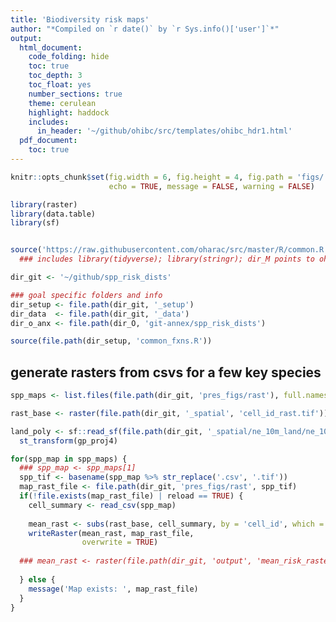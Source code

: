 ```yaml
---
title: 'Biodiversity risk maps'
author: "*Compiled on `r date()` by `r Sys.info()['user']`*"
output: 
  html_document:
    code_folding: hide
    toc: true
    toc_depth: 3
    toc_float: yes
    number_sections: true
    theme: cerulean
    highlight: haddock
    includes: 
      in_header: '~/github/ohibc/src/templates/ohibc_hdr1.html'
  pdf_document:
    toc: true
---
```


``` r

knitr::opts_chunk$set(fig.width = 6, fig.height = 4, fig.path = 'figs/',
                      echo = TRUE, message = FALSE, warning = FALSE)

library(raster)
library(data.table)
library(sf)


source('https://raw.githubusercontent.com/oharac/src/master/R/common.R')  ###
  ### includes library(tidyverse); library(stringr); dir_M points to ohi directory

dir_git <- '~/github/spp_risk_dists'

### goal specific folders and info
dir_setup <- file.path(dir_git, '_setup')
dir_data  <- file.path(dir_git, '_data')
dir_o_anx <- file.path(dir_O, 'git-annex/spp_risk_dists')

source(file.path(dir_setup, 'common_fxns.R'))

```

## generate rasters from csvs for a few key species

``` r

spp_maps <- list.files(file.path(dir_git, 'pres_figs/rast'), full.names = TRUE)

rast_base <- raster(file.path(dir_git, '_spatial', 'cell_id_rast.tif'))

land_poly <- sf::read_sf(file.path(dir_git, '_spatial/ne_10m_land/ne_10m_land.shp')) %>%
  st_transform(gp_proj4)

for(spp_map in spp_maps) {
  ### spp_map <- spp_maps[1]
  spp_tif <- basename(spp_map %>% str_replace('.csv', '.tif'))
  map_rast_file <- file.path(dir_git, 'pres_figs/rast', spp_tif)
  if(!file.exists(map_rast_file) | reload == TRUE) {
    cell_summary <- read_csv(spp_map)
  
    mean_rast <- subs(rast_base, cell_summary, by = 'cell_id', which = 'mean_risk')
    writeRaster(mean_rast, map_rast_file,
                overwrite = TRUE)
  
  ### mean_rast <- raster(file.path(dir_git, 'output', 'mean_risk_raster_comp.tif'))
  
  } else {
    message('Map exists: ', map_rast_file)
  }
}

```

